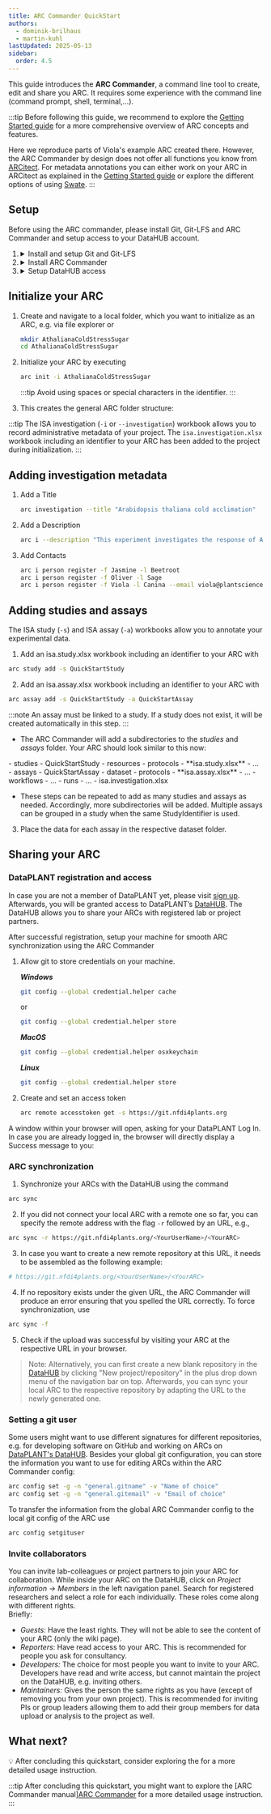 ```yaml
---
title: ARC Commander QuickStart
authors:
  - dominik-brilhaus
  - martin-kuhl
lastUpdated: 2025-05-13
sidebar:
  order: 4.5
---
```




This guide introduces the **ARC Commander**, a command line tool to create, edit and share you ARC.
It requires some experience with the command line (command prompt, shell, terminal,...).

:::tip
Before following this guide, we recommend to explore the [Getting Started guide](/nfdi4plants.knowledgebase/start-here/) for a more comprehensive overview of ARC concepts and features. 

Here we reproduce parts of Viola's example ARC created there. However, the ARC Commander by design does not offer all functions you know from [ARCitect](/nfdi4plants.knowledgebase/arcitect/).
For metadata annotations you can either work on your ARC in ARCitect as explained in the [Getting Started guide](/nfdi4plants.knowledgebase/start-here/) or explore the different options of using [Swate](/nfdi4plants.knowledgebase/swate/).
:::

## Setup

Before using the ARC commander, please install Git, Git-LFS and ARC Commander and setup access to your DataHUB account.

<Steps>

  1. 
      <details>
        <summary>Install and setup Git and Git-LFS</summary>
        <InstallationGit />
      </details>
  
  2. 
      <details>
        <summary>Install ARC Commander</summary>
        <InstallationGit />
      </details>

  3. 
      <details>
        <summary>Setup DataHUB access</summary>
        <Access />
      </details>

</Steps>


## Initialize your ARC

<Steps>

  1. Create and navigate to a local folder, which you want to initialize as an ARC, e.g. via file explorer or

      ```bash
      mkdir AthalianaColdStressSugar
      cd AthalianaColdStressSugar
      ```
  
  2. Initialize your ARC by executing

      ```bash
      arc init -i AthalianaColdStressSugar
      ```

      :::tip
      Avoid using spaces or special characters in the identifier.
      :::
  
  3. This creates the general ARC folder structure:

      <NewARC />

</Steps>

:::tip
The ISA investigation (`-i` or `--investigation`) workbook allows you to record administrative metadata of your project.
The `isa.investigation.xlsx` workbook including an identifier to your ARC has been added to the project during initialization.
:::

## Adding investigation metadata

<Steps>
  
  1. Add a Title

      ```bash
      arc investigation --title "Arabidopsis thaliana cold acclimation"
      ```  
  
  2. Add a Description

      ```bash
      arc i --description "This experiment investigates the response of Arabidopsis thaliana to cold stress by subjecting plants to low-temperature conditions and monitoring physiological, molecular, and growth-related changes. Cold-treated plants are compared with control groups grown under optimal conditions to assess stress-related markers such as changes in protein abundance, sugar content, and growth rates. The goal is to identify key molecules and physiological responses involved in cold tolerance, contributing to the understanding of plant stress adaptation mechanisms."
      ```

  3. Add Contacts

      ```bash
      arc i person register -f Jasmine -l Beetroot
      arc i person register -f Oliver -l Sage
      arc i person register -f Viola -l Canina --email viola@plantscience.xyz
      ```

</Steps>


## Adding studies and assays

The ISA study (`-s`) and ISA assay (`-a`) workbooks allow you to annotate your experimental data.

1. Add an isa.study.xlsx workbook including an identifier to your ARC with

```bash
arc study add -s QuickStartStudy
```
  
2. Add an isa.assay.xlsx workbook including an identifier to your ARC with

```bash
arc assay add -s QuickStartStudy -a QuickStartAssay
```

:::note
An assay must be linked to a study. If a study does not exist, it will be created automatically in this step.
:::

- The ARC Commander will add a subdirectories to the *studies* and *assays* folder. Your ARC should
    look similar to this now:  


<FileTree>
- studies
  - QuickStartStudy
    - resources
    - protocols
    - **isa.study.xlsx**
  - ...
- assays
  - QuickStartAssay
    - dataset
    - protocols
    - **isa.assay.xlsx**
  - ...
- workflows
  - ...
- runs
  - ...
- isa.investigation.xlsx
</FileTree>

- These steps can be repeated to add as many studies and assays as needed. Accordingly, more subdirectories will be added. Multiple assays can be grouped in a study when the same StudyIdentifier is used.

3. Place the data for each assay in the respective dataset folder.

<div style="page-break-after: always;"></div>

## Sharing your ARC

### DataPLANT registration and access

In case you are not a member of DataPLANT yet, please visit [sign up](<https://register.nfdi4plants.org>). Afterwards, you will be granted access to DataPLANT’s [DataHUB](<https://git.nfdi4plants.org>). The DataHUB allows you to share your ARCs with registered lab or project partners.

After successful registration, setup your machine for smooth ARC synchronization using the ARC Commander

1. Allow git to store credentials on your machine.

    ***Windows***  
    ```bash
    git config --global credential.helper cache
    ```

    or  
    ```bash
    git config --global credential.helper store
    ```

    ***MacOS***  
    ```bash
    git config --global credential.helper osxkeychain
    ```

    ***Linux***  
    ```bash
    git config --global credential.helper store
    ```

2. Create and set an access token
    ```bash
    arc remote accesstoken get -s https://git.nfdi4plants.org
    ```

A window within your browser will open, asking for your DataPLANT Log In. In case you are already logged in, the browser will directly display a Success message to you:

### ARC synchronization

1. Synchronize your ARCs with the DataHUB using the command

```bash
arc sync 
```

2. If you did not connect your local ARC with a remote one so far, you can specify the remote address with the flag `-r` followed by an URL, e.g.,

```bash
arc sync -r https://git.nfdi4plants.org/<YourUserName>/<YourARC>
```

3. In case you want to create a new remote repository at this URL, it needs to be assembled as the following example: 
```bash
# https://git.nfdi4plants.org/<YourUserName>/<YourARC>
```

4. If no repository exists under the given URL, the ARC Commander will produce an error ensuring that you spelled the URL correctly. To force synchronization, use 

```bash
arc sync -f
```

5. Check if the upload was successful by visiting your ARC at the respective URL in your browser.

>Note: Alternatively, you can first create a new blank repository in the [DataHUB](https://git.nfdi4plants.org) by clicking "New project/repository" in the plus drop down menu of the navigation bar on top. Afterwards, you can sync your local ARC to the respective repository by adapting the URL to the newly generated one. 

### Setting a git user

Some users might want to use different signatures for different repositories, e.g. for developing software on GitHub and working on ARCs on [DataPLANT's DataHUB](https://git.nfdi4plants.org). Besides your global git configuration, you can store the information you want to use for editing ARCs within the ARC Commander config:

```bash
arc config set -g -n "general.gitname" -v "Name of choice"
arc config set -g -n "general.gitemail" -v "Email of choice"
```
To transfer the information from the global ARC Commander config to the local git config of the ARC use

```bash
arc config setgituser
```

### Invite collaborators

You can invite lab-colleagues or project partners to join your ARC for collaboration. While inside your ARC on the DataHUB, click on *Project information -\> Members* in the left navigation panel. Search for registered researchers and select a role for each individually. These roles come along with different rights.  
Briefly:

- *Guests:* Have the least rights. They will not be able to see the content of your ARC (only the wiki page).
- *Reporters*: Have read access to your ARC. This is recommended for people you ask for consultancy.
- *Developers:* The choice for most people you want to invite to your ARC. Developers have read and write access, but cannot maintain the project on the DataHUB, e.g. inviting others.  
- *Maintainers:* Gives the person the same rights as you have (except of removing you from your own project). This is recommended for inviting PIs or group leaders allowing them to add their group members for data upload or analysis to the project as well.

## What next? 

💡 After concluding this quickstart, consider exploring the  for a more detailed usage instruction.

:::tip
After concluding this quickstart, you might want to explore the [ARC Commander manual][ARC Commander](/nfdi4plants.knowledgebase/arc-commander) for a more detailed usage instruction.
:::

